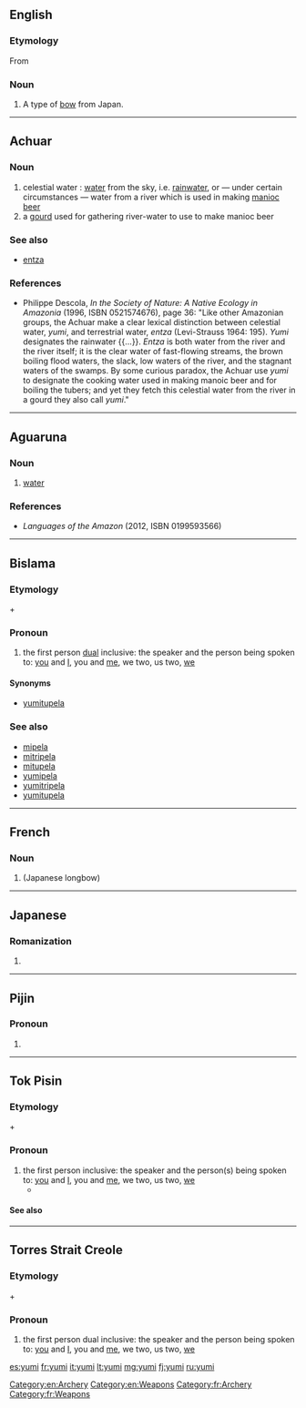 ==English==
{{wikipedia}}

===Etymology===
From {{etyl|ja|en}} {{term|弓|lang=ja||yumi}}

===Noun===
{{en-noun}}

# A type of [[bow]] from Japan.

[[Category:en:Archery]]
[[Category:en:Weapons]]

----

==Achuar==

===Noun===
{{head|acu|noun}}

# celestial water : [[water]] from the sky, i.e. [[rainwater]], or — under certain circumstances — water from a river which is used in making [[manioc]] [[beer]]
# a [[gourd]] used for gathering river-water to use to make manioc beer

===See also===
* [[entza]] {{gloss|water from the earth, e.g. from a river}}

===References===
* Philippe Descola, ''In the Society of Nature: A Native Ecology in Amazonia'' (1996, ISBN 0521574676), page 36: "Like other Amazonian groups, the Achuar make a clear lexical distinction between celestial water, ''yumi'', and terrestrial water, ''entza'' (Levi-Strauss 1964: 195). ''Yumi'' designates the rainwater {{...}}. ''Entza'' is both water from the river and the river itself; it is the clear water of fast-flowing streams, the brown boiling flood waters, the slack, low waters of the river, and the stagnant waters of the swamps. By some curious paradox, the Achuar use ''yumi'' to designate the cooking water used in making manoic beer and for boiling the tubers; and yet they fetch this celestial water from the river in a gourd they also call ''yumi''."

----

==Aguaruna==

===Noun===
{{head|agr|noun}}

# [[water]]

===References===
* ''Languages of the Amazon'' (2012, ISBN 0199593566)

----

==Bislama==

===Etymology===
{{term|yu|lang=bi}} + {{term|mi|lang=bi}}

===Pronoun===
{{head|bi|pronoun}}

# the first person [[dual]] inclusive: the speaker and the person being spoken to: [[you]] and [[I]], you and [[me]], we two, us two, [[we]]

====Synonyms====
* [[yumitupela]]

===See also===
* [[mipela]]
* [[mitripela]]
* [[mitupela]]
* [[yumipela]]
* [[yumitripela]]
* [[yumitupela]]

----

==French==

===Noun===
{{fr-noun|m}}

# {{l|en|yumi}} (Japanese longbow)

[[Category:fr:Archery]]
[[Category:fr:Weapons]]

----

==Japanese==

===Romanization===
{{ja-romaji}}

# {{ja-romanization of|ゆみ}}

----

==Pijin==

===Pronoun===
{{head|pis|pronoun}}

# {{alternative form of|iumi|lang=pis}}

----

==Tok Pisin==

===Etymology===
{{term|yu|lang=tpi}} + {{term|mi|lang=tpi}}

===Pronoun===
{{head|tpi|pronoun}}

# the first person inclusive: the speaker and the person(s) being spoken to: [[you]] and [[I]], you and [[me]], we two, us two, [[we]]
#* {{tpi-cite-bible|Gen|1|2|Tasol graun i no bin i stap olsem '''yumi''' save lukim nau.}}

{{LDL}}

====See also====
{{tpi-personal pronouns}}

----

==Torres Strait Creole==

===Etymology===
{{term|yu|lang=tcs}} + {{term|mi|lang=tcs}}

===Pronoun===
{{head|tcs|pronoun}}

# the first person dual inclusive: the speaker and the person being spoken to: [[you]] and [[I]], you and [[me]], we two, us two, [[we]]

[[es:yumi]]
[[fr:yumi]]
[[it:yumi]]
[[lt:yumi]]
[[mg:yumi]]
[[fj:yumi]]
[[ru:yumi]]